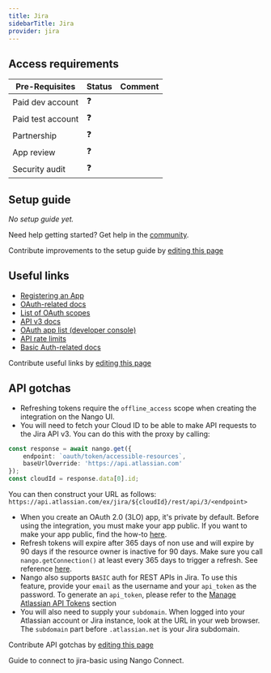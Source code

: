 ```yaml
---
title: Jira
sidebarTitle: Jira
provider: jira
---
```




<Overview />
<PreBuiltTooling provider={providers[pageMetadata.provider]} />
<PreBuiltUseCases />

## Access requirements
| Pre-Requisites | Status | Comment|
| - | - | - |
| Paid dev account | ❓ |  |
| Paid test account | ❓ |  |
| Partnership | ❓ | |
| App review | ❓ |  |
| Security audit | ❓ | |


## Setup guide

_No setup guide yet._

<Tip>Need help getting started? Get help in the [community](https://nango.dev/slack).</Tip>

<Note>Contribute improvements to the setup guide by [editing this page](https://github.com/nangohq/nango/tree/master/docs-v2/integrations/all/jira.mdx)</Note>


## Useful links

-   [Registering an App](https://developer.atlassian.com/cloud/confluence/oauth-2-3lo-apps/#enabling-oauth-2-0--3lo-)
-   [OAuth-related docs](https://developer.atlassian.com/cloud/confluence/oauth-2-3lo-apps)
-   [List of OAuth scopes](https://developer.atlassian.com/cloud/jira/platform/scopes-for-oauth-2-3LO-and-forge-apps/#classic-scopes)
-   [API v3 docs](https://developer.atlassian.com/cloud/jira/platform/rest/v3/intro/#about)
-   [OAuth app list (developer console)](https://developer.atlassian.com/console/myapps/)
-   [API rate limits](https://developer.atlassian.com/cloud/jira/platform/rate-limiting/)
-   [Basic Auth-related docs](https://developer.atlassian.com/cloud/jira/platform/basic-auth-for-rest-apis/)

<Note>Contribute useful links by [editing this page](https://github.com/nangohq/nango/tree/master/docs-v2/integrations/all/jira.mdx)</Note>

## API gotchas

-   Refreshing tokens require the `offline_access` scope when creating the integration on the Nango UI.
-   You will need to fetch your Cloud ID to be able to make API requests to the Jira API v3. You can do this with the proxy by calling:

```ts
const response = await nango.get({
    endpoint: `oauth/token/accessible-resources`,
    baseUrlOverride: 'https://api.atlassian.com'
});
const cloudId = response.data[0].id;
```

You can then construct your URL as follows: `https://api.atlassian.com/ex/jira/${cloudId}/rest/api/3/<endpoint>`

-   When you create an OAuth 2.0 (3LO) app, it's private by default. Before using the integration, you must make your app public. If you want to make your app public, find the how-to [here](https://developer.atlassian.com/cloud/jira/platform/oauth-2-3lo-apps/#distributing-your-oauth-2-0--3lo--apps).
-   Refresh tokens will expire after 365 days of non use and will expire by 90 days if the resource owner is inactive for 90 days. Make sure you call `nango.getConnection()` at least every 365 days to trigger a refresh. See reference [here](https://developer.atlassian.com/cloud/jira/platform/oauth-2-3lo-apps/#how-do-i-get-a-new-access-token--if-my-access-token-expires-or-is-revoked-).
-   Nango also supports `BASIC` auth for REST APIs in Jira. To use this feature, provide your `email` as the username and your `api_token` as the password. To generate an `api_token`, please refer to the [Manage Atlassian API Tokens](https://support.atlassian.com/atlassian-account/docs/manage-api-tokens-for-your-atlassian-account/) section
-   You will also need to supply your `subdomain`. When logged into your Atlassian account or Jira instance, look at the URL in your web browser. The `subdomain` part before `.atlassian.net` is your Jira subdomain.

<Note>Contribute API gotchas by [editing this page](https://github.com/nangohq/nango/tree/master/docs-v2/integrations/all/jira.mdx)</Note>

<Card title="Connect to jira-basic" icon="link" href="/integrations/all/jira-basic/connect" horizontal>
  Guide to connect to jira-basic using Nango Connect.
</Card>
